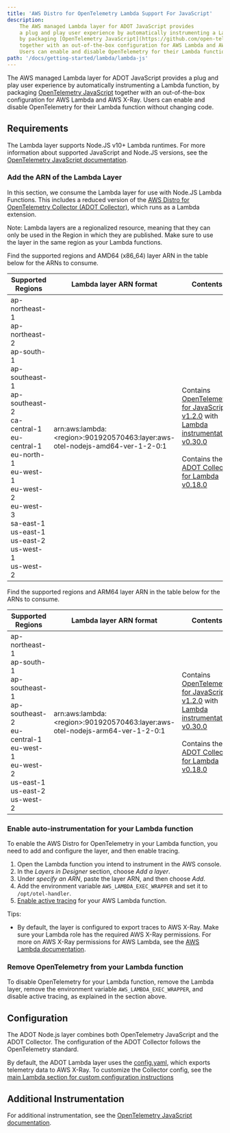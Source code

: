 ```yaml
---
title: 'AWS Distro for OpenTelemetry Lambda Support For JavaScript'
description:
    The AWS managed Lambda layer for ADOT JavaScript provides
    a plug and play user experience by automatically instrumenting a Lambda function,
    by packaging [OpenTelemetry JavaScript](https://github.com/open-telemetry/opentelemetry-js)
    together with an out-of-the-box configuration for AWS Lambda and AWS X-Ray.
    Users can enable and disable OpenTelemetry for their Lambda function without changing code.
path: '/docs/getting-started/lambda/lambda-js'
---
```



The AWS managed Lambda layer for ADOT JavaScript provides a plug and play user experience by automatically instrumenting a Lambda function, by packaging [OpenTelemetry JavaScript](https://aws-otel.github.io/docs/getting-started/javascript-sdk) together with an out-of-the-box configuration for AWS Lambda and AWS X-Ray. Users can enable and disable OpenTelemetry for their Lambda function without changing code.

<SectionSeparator />

## Requirements

The Lambda layer supports Node.JS v10+ Lambda runtimes. For more information about supported JavaScript and Node.JS versions, see the [OpenTelemetry JavaScript documentation](https://github.com/open-telemetry/opentelemetry-js).

### Add the ARN of the Lambda Layer

In this section, we consume the Lambda layer for use with Node.JS Lambda Functions. This includes a reduced version of the [AWS Distro for OpenTelemetry Collector (ADOT Collector)](https://github.com/aws-observability/aws-otel-collector), which runs as a Lambda extension.

Note: Lambda layers are a regionalized resource, meaning that they can only be used in the Region in which they are published. Make sure to use the layer in the same region as your Lambda functions.

Find the supported regions and AMD64 (x86_64) layer ARN in the table below for the ARNs to consume.

|Supported   Regions  |Lambda layer ARN format  | Contents |
|---------------------|-------------------------|----------|
| ap-northeast-1<br/>ap-northeast-2<br/>ap-south-1<br/>ap-southeast-1<br/>ap-southeast-2<br/>ca-central-1<br/>eu-central-1<br/>eu-north-1<br/>eu-west-1<br/>eu-west-2<br/>eu-west-3<br/>sa-east-1<br/>us-east-1<br/>us-east-2<br/>us-west-1<br/>us-west-2 | arn:aws:lambda:\<region\>:901920570463:layer:aws-otel-nodejs-amd64-ver-1-2-0:1 |Contains [OpenTelemetry for JavaScript v1.2.0](https://github.com/open-telemetry/opentelemetry-js/releases/tag/stable%2Fv1.2.0) with [Lambda instrumentation v0.30.0](https://github.com/open-telemetry/opentelemetry-js-contrib/releases/tag/instrumentation-aws-lambda-v0.30.0) <br/><br/> Contains the [ADOT Collector for Lambda v0.18.0](https://github.com/aws-observability/aws-otel-collector/releases/tag/pkg%2Flambdacomponents%2Fv0.18.0)|

Find the supported regions and ARM64 layer ARN in the table below for the ARNs to consume.

|Supported   Regions  |Lambda layer ARN format  | Contents |
|---------------------|-------------------------|----------|
| ap-northeast-1<br/>ap-south-1<br/>ap-southeast-1<br/>ap-southeast-2<br/>eu-central-1<br/>eu-west-1<br/>eu-west-2<br/>us-east-1<br/>us-east-2<br/>us-west-2 | arn:aws:lambda:\<region\>:901920570463:layer:aws-otel-nodejs-arm64-ver-1-2-0:1 | Contains [OpenTelemetry for JavaScript v1.2.0](https://github.com/open-telemetry/opentelemetry-js/releases/tag/stable%2Fv1.2.0) with [Lambda instrumentation v0.30.0](https://github.com/open-telemetry/opentelemetry-js-contrib/releases/tag/instrumentation-aws-lambda-v0.30.0) <br/><br/> Contains the [ADOT Collector for Lambda v0.18.0](https://github.com/aws-observability/aws-otel-collector/releases/tag/pkg%2Flambdacomponents%2Fv0.18.0)|


### Enable auto-instrumentation for your Lambda function
To enable the AWS Distro for OpenTelemetry in your Lambda function, you need to add and configure the layer, and then enable tracing.

1. Open the Lambda function you intend to instrument in the AWS console.
2. In the *Layers in Designer* section, choose *Add a layer*.
3. Under *specify an ARN*, paste the layer ARN, and then choose *Add*.
4. Add the environment variable `AWS_LAMBDA_EXEC_WRAPPER` and set it to `/opt/otel-handler`.
5. [Enable active tracing](https://docs.aws.amazon.com/lambda/latest/dg/services-xray.html) for your AWS Lambda function.

Tips:

* By default, the layer is configured to export traces to AWS X-Ray.
 Make sure your Lambda role has the required AWS X-Ray permissions.
  For more on AWS X-Ray permissions for AWS Lambda, see the [AWS Lambda documentation](https://docs.aws.amazon.com/lambda/latest/dg/services-xray.html#services-xray-permissions).

### Remove OpenTelemetry from your Lambda function
To disable OpenTelemetry for your Lambda function, remove the Lambda layer,
remove the environment variable `AWS_LAMBDA_EXEC_WRAPPER`, and disable active tracing, as explained in the section above.

<SectionSeparator />

## Configuration

The ADOT Node.js layer combines both OpenTelemetry JavaScript and the ADOT Collector.
The configuration of the ADOT Collector follows the OpenTelemetry standard.

By default, the ADOT Lambda layer uses the [config.yaml](https://github.com/aws-observability/aws-otel-lambda/blob/main/adot/collector/config.yaml),
 which exports telemetry data to AWS X-Ray. To customize the Collector config,
 see the [main Lambda section for custom configuration instructions](/docs/getting-started/lambda)


<SectionSeparator />

## Additional Instrumentation

For additional instrumentation, see the [OpenTelemetry JavaScript documentation](https://github.com/open-telemetry/opentelemetry-js).
